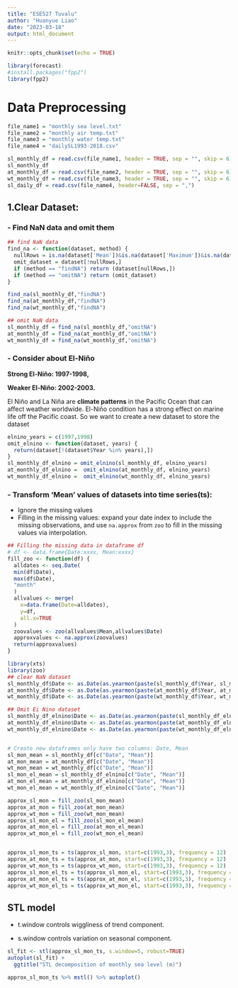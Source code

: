 ---
title: "ESE527 Tuvalu"
author: "Huanyue Liao"
date: "2023-03-18"
output: html_document
---

```{r setup, include=FALSE}
knitr::opts_chunk$set(echo = TRUE)
```

```{r}
library(forecast) 
#install.packages("fpp2")
library(fpp2)
```

# Data Preprocessing

```{r}
file_name1 = "monthly sea level.txt"
file_name2 = "monthly air temp.txt"
file_name3 = "monthly water temp.txt"
file_name4 = "dailySL1993-2018.csv"

sl_monthly_df = read.csv(file_name1, header = TRUE, sep = "", skip = 6)
sl_monthly_df
at_monthly_df = read.csv(file_name2, header = TRUE, sep = "", skip = 6)
wt_monthly_df = read.csv(file_name3, header = TRUE, sep = "", skip = 6)
sl_daily_df = read.csv(file_name4, header=FALSE, sep = ",")
```

## 1.Clear Dataset:

### - Find NaN data and omit them

```{r}
## find NaN data
find_na <- function(dataset, method) {
  nullRows = is.na(dataset['Mean'])&is.na(dataset['Maximum'])&is.na(dataset['Minimum'])
  omit_dataset = dataset[!nullRows,]
  if (method == "findNA") return (dataset[nullRows,])
  if (method == "omitNA") return (omit_dataset)
}

find_na(sl_monthly_df,"findNA")
find_na(at_monthly_df,"findNA")
find_na(wt_monthly_df,"findNA")

## omit NaN data
sl_monthly_df = find_na(sl_monthly_df,"omitNA")
at_monthly_df = find_na(at_monthly_df,"omitNA")
wt_monthly_df = find_na(wt_monthly_df,"omitNA")
```

### - Consider about  El-Niño

**Strong El-Niño: 1997-1998,**

**Weaker El-Niño: 2002-2003.**

El Niño and La Niña are **climate patterns** in the Pacific Ocean that can affect weather worldwide.
El-Niño condition has a strong effect on marine life off the Pacific coast. So we want to create a new dataset to store the dataset

```{r}
elnino_years = c(1997,1998)
omit_elnino <- function(dataset, years) {
  return(dataset[!(dataset$Year %in% years),])
}
sl_monthly_df_elnino = omit_elnino(sl_monthly_df, elnino_years)
at_monthly_df_elnino =  omit_elnino(at_monthly_df, elnino_years)
wt_monthly_df_elnino =  omit_elnino(wt_monthly_df, elnino_years)
```

### - Transform 'Mean' values of datasets into time series(ts):
- Ignore the missing values
- Filling in the missing values: expand your date index to include the missing observations, and use `na.approx` from `zoo` to fill in the missing values via interpolation.
```{r}
## Filling the missing data in dataframe df
# df <- data.frame{Date:xxxx, Mean:xxxx}
fill_zoo <- function(df) {
  alldates <- seq.Date(
  min(df$Date), 
  max(df$Date),
  "month"
  )
  allvalues <- merge(
    x=data.frame(Date=alldates),
    y=df,
    all.x=TRUE
  )
  zoovalues <- zoo(allvalues$Mean,allvalues$Date)
  approxvalues <- na.approx(zoovalues)
  return(approxvalues)
}
```

```{r}
library(xts)
library(zoo)
## clear NaN dataset
sl_monthly_df$Date <- as.Date(as.yearmon(paste(sl_monthly_df$Year, sl_monthly_df$Mth, sep = "-")))
at_monthly_df$Date <- as.Date(as.yearmon(paste(at_monthly_df$Year, at_monthly_df$Mth, sep = "-")))
wt_monthly_df$Date <- as.Date(as.yearmon(paste(wt_monthly_df$Year, wt_monthly_df$Mth, sep = "-")))

## Omit Ei Nino dataset
sl_monthly_df_elnino$Date <- as.Date(as.yearmon(paste(sl_monthly_df_elnino$Year, sl_monthly_df_elnino$Mth, sep = "-")))
at_monthly_df_elnino$Date <- as.Date(as.yearmon(paste(at_monthly_df_elnino$Year, at_monthly_df_elnino$Mth, sep = "-")))
wt_monthly_df_elnino$Date <- as.Date(as.yearmon(paste(wt_monthly_df_elnino$Year, wt_monthly_df_elnino$Mth, sep = "-")))


# Create new dataframes only have two columns: Date, Mean
sl_mon_mean = sl_monthly_df[c("Date", "Mean")]
at_mon_mean = at_monthly_df[c("Date", "Mean")]
wt_mon_mean = wt_monthly_df[c("Date", "Mean")]
sl_mon_el_mean = sl_monthly_df_elnino[c("Date", "Mean")]
at_mon_el_mean = at_monthly_df_elnino[c("Date", "Mean")]
wt_mon_el_mean = wt_monthly_df_elnino[c("Date", "Mean")]

approx_sl_mon = fill_zoo(sl_mon_mean)
approx_at_mon = fill_zoo(at_mon_mean)
approx_wt_mon = fill_zoo(wt_mon_mean)
approx_sl_mon_el = fill_zoo(sl_mon_el_mean)
approx_at_mon_el = fill_zoo(at_mon_el_mean)
approx_wt_mon_el = fill_zoo(wt_mon_el_mean)


approx_sl_mon_ts = ts(approx_sl_mon, start=c(1993,3), frequency = 12)
approx_at_mon_ts = ts(approx_at_mon, start=c(1993,3), frequency = 12)
approx_wt_mon_ts = ts(approx_wt_mon, start=c(1993,3), frequency = 12)
approx_sl_mon_el_ts = ts(approx_sl_mon_el, start=c(1993,3), frequency = 12)
approx_at_mon_el_ts = ts(approx_at_mon_el, start=c(1993,3), frequency = 12)
approx_wt_mon_el_ts = ts(approx_wt_mon_el, start=c(1993,3), frequency = 12)
```

## STL model
- t.window controls wiggliness of trend component.

- s.window controls variation on seasonal component.
```{r stlagain, echo=TRUE, warning=FALSE, fig.width=8, fig.height=4}
sl_fit <- stl(approx_sl_mon_ts, s.window=5, robust=TRUE)
autoplot(sl_fit) +
  ggtitle("STL decomposition of monthly sea level (m)")
```


```{r mstl, fig.width=8, fig.height=4}
approx_sl_mon_ts %>% mstl() %>% autoplot()
```
